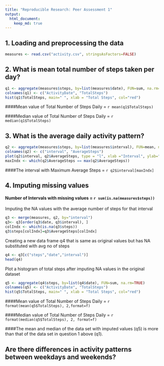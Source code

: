 ```yaml
---
title: "Reproducible Research: Peer Assessment 1"
output: 
  html_document:
    keep_md: true
---
```


## 1. Loading and preprocessing the data

```r
measures <- read.csv("activity.csv", stringsAsFactors=FALSE)
```

## 2. What is mean total number of steps taken per day?

```r
q1 <- aggregate(measures$steps, by=list(measures$date), FUN=sum, na.rm=TRUE)
colnames(q1) <- c("ActivityDate", "TotalSteps")
hist(q1$TotalSteps, main=" ", xlab = "Total Steps", col="red")
```

####Mean value of Total Number of Steps Daily =  `r mean(q1$TotalSteps)`  

####Median value of Total Number of Steps Daily = `r median(q1$TotalSteps)`

## 3. What is the average daily activity pattern?
```r
q2 <- aggregate(measures$steps, by=list(measures$interval), FUN=mean, na.rm=TRUE)
colnames(q2) <- c("interval", "AverageSteps")
plot(q2$interval, q2$AverageSteps, type = "l", xlab ="Interval", ylab="Average Steps")
maxIndx <- which(q2$AverageSteps == max(q2$AverageSteps))
```
####The interval with Maximum Average Steps = `r q2$interval[maxIndx]`  



## 4. Imputing missing values   

#### Number of Intervals with missing values = `r sum(is.na(measures$steps))`

Imputing the NA values with the average number of steps for that interval
```r
q3 <- merge(measures, q2, by="interval")
q3<- q3[order(q3$date, q3$interval), ]
colIndx <- which(is.na(q3$steps))
q3$steps[colIndx]=q3$AverageSteps[colIndx]
```
Creating a new data frame q4 that is same as original values but has NA substituted with avg no of steps
```r
q4 <- q3[c("steps","date","interval")]
head(q4)
```
Plot a histogram of total steps after imputing NA values in the original dataset
```r
q5 <- aggregate(q4$steps, by=list(q4$date), FUN=sum, na.rm=TRUE)
colnames(q5) <- c("ActivityDate", "TotalSteps")
hist(q5$TotalSteps, main=" ", xlab = "Total Steps", col="red")
```

####Mean value of Total Number of Steps Daily =  `r format(mean(q5$TotalSteps), 2,format=f)` 

####Median value of Total Number of Steps Daily = `r format(median(q5$TotalSteps), 2, format=f)`  


####The mean and median of the data set with imputed values (q5) is more than that of the data set in question 1 above (q1).  



## Are there differences in activity patterns between weekdays and weekends?
